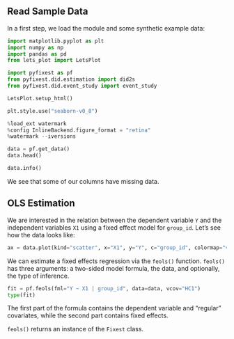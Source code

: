 ## Read Sample Data

In a first step, we load the module and some synthetic example data:

```python
import matplotlib.pyplot as plt
import numpy as np
import pandas as pd
from lets_plot import LetsPlot

import pyfixest as pf
from pyfixest.did.estimation import did2s
from pyfixest.did.event_study import event_study

LetsPlot.setup_html()

plt.style.use("seaborn-v0_8")

%load_ext watermark
%config InlineBackend.figure_format = "retina"
%watermark --iversions

data = pf.get_data()
data.head()
```

```python
data.info()
```

We see that some of our columns have missing data.

## OLS Estimation

We are interested in the relation between the dependent variable `Y` and the independent variables `X1` using a fixed effect model for `group_id`. Let's see how the data looks like:

```python
ax = data.plot(kind="scatter", x="X1", y="Y", c="group_id", colormap="viridis")
```

We can estimate a fixed effects regression via the `feols()` function. `feols()` has three arguments: a two-sided model formula, the data, and optionally, the type of inference.

```python
fit = pf.feols(fml="Y ~ X1 | group_id", data=data, vcov="HC1")
type(fit)
```

The first part of the formula contains the dependent variable and "regular" covariates, while the second part contains fixed effects.

`feols()` returns an instance of the `Fixest` class.
